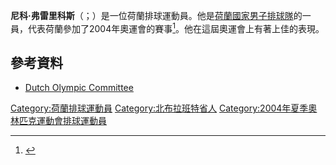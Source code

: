'''尼科·弗雷里科斯'''（{{lang-nl|Nico Freriks}}；{{bd|1981年|12月22日}}）是一位荷蘭排球運動員。他是[[荷蘭國家男子排球隊|荷蘭國家男子排球隊]]的一員，代表荷蘭參加了2004年奧運會的賽事<ref>{{Cite web |url=http://www.fivb.org/EN/Volleyball/Competitions/Junior/Men/2011/viewPressRelease.asp?No=25843&Language=en |title=存档副本 |accessdate=2015-07-17 |archive-date=2015-09-24 |archive-url=https://web.archive.org/web/20150924083902/http://www.fivb.org/EN/Volleyball/Competitions/Junior/Men/2011/viewPressRelease.asp?No=25843&Language=en |dead-url=no }}</ref>。他在這屆奧運會上有著上佳的表現。

==參考資料==
* {{nl icon}} [https://web.archive.org/web/20070710113157/http://www.sport.nl/overige/deelnemersfinder/ Dutch Olympic Committee]
{{DEFAULTSORT:Freriks, Nico}}
[[Category:荷蘭排球運動員|Category:荷蘭排球運動員]]
[[Category:北布拉班特省人|Category:北布拉班特省人]]
[[Category:2004年夏季奧林匹克運動會排球運動員|Category:2004年夏季奧林匹克運動會排球運動員]]